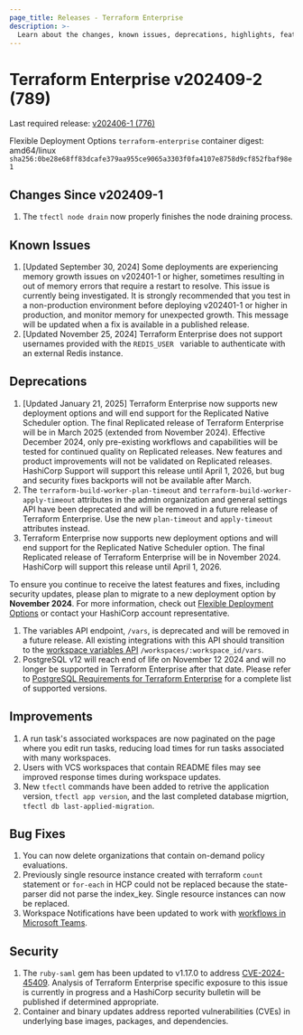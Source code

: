 ```yaml
---
page_title: Releases - Terraform Enterprise
description: >-
  Learn about the changes, known issues, deprecations, highlights, features, improvements, bug fixes, and security fixes for the v202409-2 (789) release.
---
```


# Terraform Enterprise v202409-2 (789)

Last required release: [v202406-1 (776)](/terraform/enterprise/releases/2024/v202406-1)

Flexible Deployment Options `terraform-enterprise` container digest: amd64/linux `sha256:0be28e68ff83dcafe379aa955ce9065a3303f0fa4107e8758d9cf852fbaf98e1`

## Changes Since v202409-1
1. The `tfectl node drain` now properly finishes the node draining process. 


## Known Issues
1. [Updated September 30, 2024] Some deployments are experiencing memory growth issues on v202401-1 or higher, sometimes resulting in out of memory errors that require a restart to resolve. This issue is currently being investigated. It is strongly recommended that you test in a non-production environment before deploying v202401-1 or higher in production, and monitor memory for unexpected growth. This message will be updated when a fix is available in a published release.
2. [Updated November 25, 2024] Terraform Enterprise does not support usernames provided with the  `REDIS_USER ` variable to  authenticate with an external Redis instance.

## Deprecations

1. [Updated January 21, 2025] Terraform Enterprise now supports new deployment options and will end support for the Replicated Native Scheduler option.
   The final Replicated release of Terraform Enterprise will be in March 2025 (extended from November 2024). Effective December 2024,
   only pre-existing workflows and capabilities will be tested for continued quality on Replicated releases. New features and product
   improvements will not be validated on Replicated releases. HashiCorp Support will support this release until April 1, 2026, but
   bug and security fixes backports will not be available after March.
1. The `terraform-build-worker-plan-timeout` and `terraform-build-worker-apply-timeout` attributes in the admin organization and general settings API have been deprecated and will be removed in a future release of Terraform Enterprise. Use the new `plan-timeout` and `apply-timeout` attributes instead.
1. Terraform Enterprise now supports new deployment options and will end support for the Replicated Native Scheduler option. The final Replicated release of Terraform Enterprise will be in November 2024. HashiCorp will support this release until April 1, 2026.

  To ensure you continue to receive the latest features and fixes, including security updates, please plan to migrate to a new deployment option by **November 2024**. For more information, check out [Flexible Deployment Options](/terraform/enterprise/flexible-deployments/) or contact your HashiCorp account representative.
1. The variables API endpoint, `/vars`, is deprecated and will be removed in a future release. All existing integrations with this API should transition to the [workspace variables API](/terraform/cloud-docs/api-docs/workspace-variables) `/workspaces/:workspace_id/vars`.
1. PostgreSQL v12 will reach end of life on November 12 2024 and will no longer be supported in Terraform Enterprise after that date. Please refer to [PostgreSQL Requirements for Terraform Enterprise](/terraform/enterprise/flexible-deployments/install/requirements/data-storage/postgres-requirements) for a complete list of supported versions.


## Improvements

1. A run task's associated workspaces are now paginated on the page where you edit run tasks, reducing load times for run tasks associated with many workspaces.
1. Users with VCS workspaces that contain README files may see improved response times during workspace updates.
1. New `tfectl` commands have been added to retrive the application version, `tfectl app version`, and the last completed database migrtion, `tfectl db last-applied-migration`.


## Bug Fixes

1. You can now delete organizations that contain on-demand policy evaluations.
1. Previously single resource instance created with terraform `count` statement or `for-each`  in HCP could not be replaced because the state-parser did not parse the index_key. Single resource instances can now be replaced.
1. Workspace Notifications have been updated to work with [workflows in Microsoft Teams](https://devblogs.microsoft.com/microsoft365dev/retirement-of-office-365-connectors-within-microsoft-teams/).


## Security

1. The `ruby-saml` gem has been updated to v1.17.0 to address [CVE-2024-45409](https://github.com/advisories/GHSA-jw9c-mfg7-9rx2). Analysis of Terraform Enterprise specific exposure to this issue is currently in progress and a HashiCorp security bulletin will be published if determined appropriate.
1. Container and binary updates address reported vulnerabilities (CVEs) in underlying base images, packages, and dependencies.

